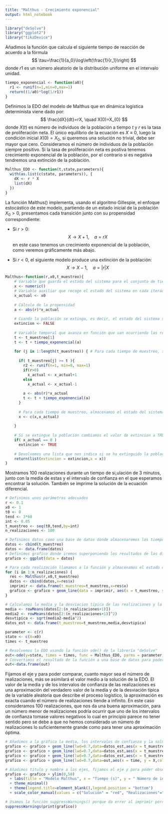 ---
title: "Malthus - Crecimiento exponencial"
output: html_notebook
---


```{r}
library("deSolve")
library("ggplot2")
library("tikzDevice")
```

Añadimos la función que calcula el siguiente tiempo de reacción de
acuerdo a la fórmula $$
  \tau=\frac{1}{a_0}\log\left(\frac{1}{r_1}\right)
$$ donde $r1$ es un número aleatorio de la distribución uniforme en el
intervalo unidad.

```{r}
tiempo_exponencial <- function(a0){
  r1 <- runif(n=1,min=0,max=1)
  return((1/a0)*log(1/r1))
}
```

Definimos la EDO del modelo de Malthus que en dinámica logística
determinista viene dado por: $$
  \frac{dX}{dt}=rX, \quad X(0)=X_{0}
$$ donde $X(t)$ es número de individuos de la población a tiempo $t$ y $r$
es la tasa de proliferación neta. El único equilibrio de la ecuación es
$X\equiv 0$, luego la condición inicial $X(0)=X_0$, si queremos una
solución no trivial, debe ser mayor que cero. Consideramos el número de
individuos de la población siempre positivo. Si la tasa de proliferación neta es
postiva tenemos crecimiento exponencial de la población, por el contrario si es
negativa tendremos una extinción de la población.

```{r}
Malthus_EDO <- function(t,state,parameters){
  with(as.list(c(state, parameters)), { 
    dX <- r * X 
    list(dX)
  })
}
```

La función Malthus() implementa, usando el algoritmo Gillespie, el enfoque
estocástico de este modelo, partiendo de un estado inicial de la
población $X_0>0$, presentamos cada transición junto con su propensidad correspondiente:

-    Si $r>0$: $$
      X \rightarrow X+1, \quad a=rX
    $$ en este caso tenemos un crecimiento exponencial de la población,
    como veremos gráficamente más abajo.

-   Si $r<0$, el siguiente modelo produce una extinción de la población:
    $$
      X \rightarrow X-1, \quad a=|r|X
    $$

```{r}
Malthus<-function(r,x0,t_muestreo){
    # Variable que guarda el estado del sistema para el conjunto de tiempos de muestreo
    x <- numeric()
    # Variable auxiliar que recoge el estado del sistema en cada iteración
    x_actual <- x0
    
    # Cálculo de la propensidad
    a <- abs(r)*x_actual
    
    # Cuando la población se extinga, es decir, el estado del sistema sea 0, el siguiente tiempo de reacción es infinito, esto lo controlamos mediante la variable lógica extincion, que inicialmente se declara como FALSE
    extincion <- FALSE
    
    # Variable temporal que avanza en función que van ocurriendo las reacciones, calculamos el primer tiempo de reacción
    t <- t_muestreo[1]
    t <- t + tiempo_exponencial(a)
    
    for (j in 1:length(t_muestreo)) { # Para cada tiempo de muestreo, si hemos alcanzado un tiempo de reacción, calculamos la reacción con más probabilidad de ocurrir
      
      if( t_muestreo[j] >= t ){
        r2 <- runif(n=1, min=0, max=1)
        if(r>0)
          x_actual <- x_actual+1
        else
          x_actual <- x_actual-1
        
        a <- abs(r)*x_actual
        t <- t + tiempo_exponencial(a)
      }
      
      # Para cada tiempo de muestreo, almacenamos el estado del sistema
      x <- c(x,x_actual)
      
    }
    
    # Si se extingue la población cambiamos el valor de extincion a TRUE
    if( x_actual == 0 )
      extincion <- TRUE
    
    # Devolvemos una lista que nos indica si se ha extinguido la población y un vector que nos indica el estado del sistema para cada tiempo de muestreo
    return(list(extincion = extincion,x = x))
}
```

Mostramos 100 realizaciones durante un tiempo de si,ulación de 3 minutos, junto con la media de estas y el intervalo de confianza en el que esperamos encontrar la solución. También se imprime la solución de la ecuación diferencial.

```{r}
# Definimos unos parámetros adecuados
r <- 0.1
x0 <- 1
t0 <- 0
tend <- 3*60
int <- 0.05
t_muestreo <- seq(t0,tend,by=int)
n_realizaciones <- 100

# Definimos datos como una base de datos donde almacenaremos los tiempos de muestreo junto con el estado de la población para cada realización
datos <- cbind(t_muestreo)
datos <- data.frame(datos)
# Definimos grafico donde iremos superponiendo los resultados de las distintas realizaciones
grafico <- ggplot(data = datos)

# Para cada realización llamamos a la función y almacenamos el estado de la población en datos. Además, para cada realización, creamos una nueva base de datos compuesta por los tiempos de muestreo y por el estado de la población a la que llamamos imprimir la cual usaremos para añadir la realización en la gráfica
for (i in 1:n_realizaciones) {
  res <- Malthus(r,x0,t_muestreo)
  datos <- cbind(datos,x=res$x)
  imprimir <- data.frame(t_muestreo=t_muestreo,x=res$x)
  grafico <- grafico + geom_line(data = imprimir, aes(x = t_muestreo, y = x, color="Realizaciones"))
}

# Calculamos la media y la desviacion típica de las realizaciones y la almacenamos en una base de datos que llamaremos datos_est para poder imprimir gráficamente una aproximación del valor medio y de los intervalos de confianza 
media <- rowMeans(datos[2:(n_realizaciones+1)])
media2 <- rowMeans(datos[2:(n_realizaciones+1)]^2)
desvtipica <- sqrt(media2-media^2)
datos_est <- data.frame(t_muestreo=t_muestreo,media,desvtipica)
```

```{r}
parameter <- c(r)
state <- c(X=x0)
times <- t_muestreo

# Resolvemos la EDO usando la función ode() de la librería "deSolve"
out<-ode(y=state, times = times, func = Malthus_EDO, parms = parameter)
# Convertimos el resultado de la función a una base de datos para poder representarlo gráficamente
out<-data.frame(out)
```

Fijamos el eje y para poder comparar, cuanto mayor sea el número de
realizaciones, más se asimilará el valor medio a la solución de la EDO. El valor de la media y de los intervalos de confianza de las realizaciones es una aproximación del verdadero valor de la media y de la desviación típica de la variable aleatoria que describe el proceso logístico, la aproximación es exacta cuando el número de realizaciones tiende a infinito. En este caso consideramos 100 realizaciones, que nos da una buena aproximación, para un número menor de realizaciones podría ocurrir que uno de los intervalos de confianza tomase valores negativos lo cual en principio parece no tener sentido pero se debe a que no hemos considerado un número de realizaciones lo suficientemente grande como para tener una aproximación óptima.

```{r}
# Añadimos a la gráfica la media, los intervalos de confianza y la solución de la EDO
grafico <- grafico + geom_line(lwd=0.7,data=datos_est,aes(x = t_muestreo, y = media,color="Media"))
grafico <- grafico + geom_line(lwd=0.7,data=datos_est,aes(x = t_muestreo, y = media-desvtipica,color="Delta"))
grafico <- grafico + geom_line(lwd=0.7,data=datos_est,aes(x = t_muestreo, y = media+desvtipica,color="Delta"))
grafico <- grafico + geom_line(lwd=0.7,data=out,aes(x = time, y = X,color="Solución"))

# Añadimos título y nombre a los ejes, fijamos el eje y para poder observar que a mayor número de realizaciones más se acerca el valor de la media a la solución de la ecuación diferencial del modelo
grafico <- grafico + ylim(0,50) 
  + labs(title = "Modelo Malthus", x = "Tiempo (s)", y = " Número de individuos") 
  + theme_minimal()
  + theme(legend.title=element_blank(),legend.position = "bottom") 
  + scale_color_manual(values = c("Solución" = "red", "Realizaciones"="grey", "Media"="blue", "Delta"="green" ))

# Usamos la función suppressWarnings() porque da error al imprimir porque se pierden datos al fijar el eje y
suppressWarnings(print(grafico))
```
